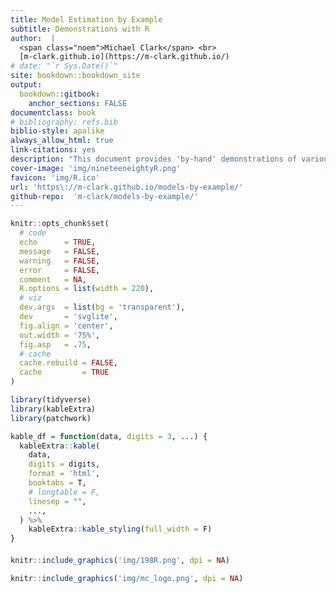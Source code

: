 ```yaml
---
title: Model Estimation by Example
subtitle: Demonstrations with R
author:  |
  <span class="noem">Michael Clark</span> <br>
  [m-clark.github.io](https://m-clark.github.io/)
# date: "`r Sys.Date()`"
site: bookdown::bookdown_site
output:
  bookdown::gitbook:
    anchor_sections: FALSE
documentclass: book
# bibliography: refs.bib
biblio-style: apalike
always_allow_html: true
link-citations: yes
description: "This document provides 'by-hand' demonstrations of various models and algorithms. The goal is to take away some of the mystery by providing clean code examples that are easy to run and compare with other tools."
cover-image: 'img/nineteeneightyR.png'
favicon: 'img/R.ico'
url: 'https\://m-clark.github.io/models-by-example/'  
github-repo:  'm-clark/models-by-example/'
---
```





```r
knitr::opts_chunk$set(
  # code
  echo      = TRUE,
  message   = FALSE,
  warning   = FALSE,
  error     = FALSE,
  comment   = NA,
  R.options = list(width = 220),
  # viz
  dev.args  = list(bg = 'transparent'),
  dev       = 'svglite',
  fig.align = 'center',
  out.width = '75%',
  fig.asp   = .75,
  # cache
  cache.rebuild = FALSE,
  cache         = TRUE
)
```

```r
library(tidyverse)
library(kableExtra)
library(patchwork)

kable_df = function(data, digits = 3, ...) {
  kableExtra::kable(
    data,
    digits = digits,
    format = 'html',
    booktabs = T,
    # longtable = F,
    linesep = "", 
    ...,
  ) %>% 
    kableExtra::kable_styling(full_width = F)
}
```

####

```r
knitr::include_graphics('img/198R.png', dpi = NA)
```

```r
knitr::include_graphics('img/mc_logo.png', dpi = NA)
```
